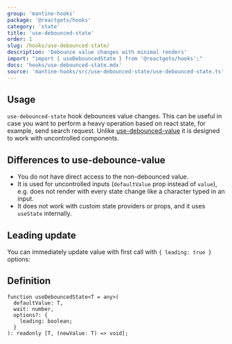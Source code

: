 ```yaml
---
group: 'mantine-hooks'
package: '@reactgets/hooks'
category: 'state'
title: 'use-debounced-state'
order: 1
slug: /hooks/use-debounced-state/
description: 'Debounce value changes with minimal renders'
import: "import { useDebouncedState } from '@reactgets/hooks';"
docs: 'hooks/use-debounced-state.mdx'
source: 'mantine-hooks/src/use-debounced-state/use-debounced-state.ts'
---
```



## Usage

`use-debounced-state` hook debounces value changes.
This can be useful in case you want to perform a heavy operation based on react state,
for example, send search request. Unlike [use-debounced-value](/hooks/use-debounced-value/) it
is designed to work with uncontrolled components.

<Demo data={HooksDemos.useDebouncedStateUsage} />

## Differences to use-debounce-value

- You do not have direct access to the non-debounced value.
- It is used for uncontrolled inputs (`defaultValue` prop instead of `value`), e.g. does not render with every state change like a character typed in an input.
- It does not work with custom state providers or props, and it uses `useState` internally.

## Leading update

You can immediately update value with first call with `{ leading: true }` options:

<Demo data={HooksDemos.useDebouncedStateLeading} />

## Definition

```tsx
function useDebouncedState<T = any>(
  defaultValue: T,
  wait: number,
  options?: {
    leading: boolean;
  }
): readonly [T, (newValue: T) => void];
```
